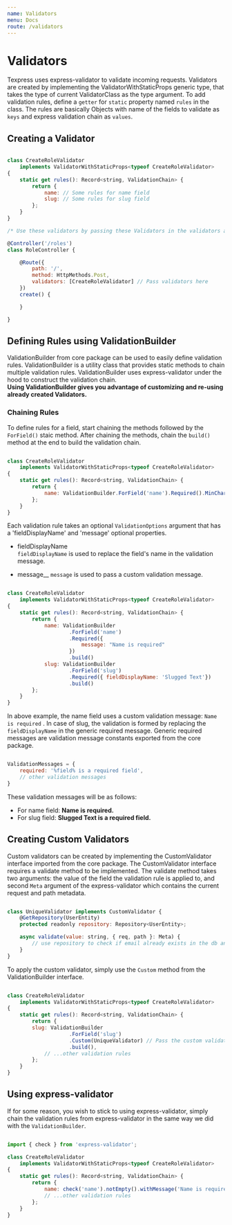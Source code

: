 ```yaml
---
name: Validators
menu: Docs
route: /validators
---
```


# Validators

Texpress uses express-validator to validate incoming requests. Validators are created by implementing the ValidatorWithStaticProps generic type, that takes the type of current ValidatorClass as the type argument. To add validation rules, define a `getter` for `static` property named `rules` in the class. The rules are basically Objects with name of the fields to validate as `keys` and express validation chain as `values`.

## Creating a Validator

```javascript

class CreateRoleValidator
    implements ValidatorWithStaticProps<typeof CreateRoleValidator>
{
    static get rules(): Record<string, ValidationChain> {
        return {
            name: // Some rules for name field
            slug: // Some rules for slug field
        };
    }
}

/* Use these validators by passing these Validators in the validators array whilst registering routes */

@Controller('/roles')
class RoleController {

    @Route({ 
        path: '/', 
        method: HttpMethods.Post, 
        validators: [CreateRoleValidator] // Pass validators here
    })
    create() {

    }

}

```

## Defining Rules using ValidationBuilder

ValidationBuilder from core package can be used to easily define validation rules. ValidationBuilder is a utility class that provides static methods to chain multiple validation rules. ValidationBuilder uses express-validator under the hood to construct the validation chain.  
**Using ValidationBuilder gives you advantage of customizing and re-using already created Validators.**

### Chaining Rules

To define rules for a field, start chaining the methods followed by the `ForField()` staic method. After chaining the methods, chain the `build()` method at the end to build the validation chain.

```javascript

class CreateRoleValidator
    implements ValidatorWithStaticProps<typeof CreateRoleValidator>
{
    static get rules(): Record<string, ValidationChain> {
        return {
            name: ValidationBuilder.ForField('name').Required().MinCharacters(5).build()
        };
    }
}

```

Each validation rule takes an optional `ValidationOptions` argument that has a 'fieldDisplayName' and 'message' optional properties.  

- fieldDisplayName  
`fieldDisplayName` is used to replace the field's name in the validation message.

- message__
`message` is used to pass a custom validation message.

```javascript

class CreateRoleValidator
    implements ValidatorWithStaticProps<typeof CreateRoleValidator>
{
    static get rules(): Record<string, ValidationChain> {
        return {
            name: ValidationBuilder
                    .ForField('name')
                    .Required({
                        message: "Name is required"
                    })
                    .build()
            slug: ValidationBuilder
                    .ForField('slug')
                    .Required({ fieldDisplayName: 'Slugged Text'})
                    .build()
        };
    }
}

```

In above example, the name field uses a custom validation message:   `Name is required`  . In case of slug, the validation is formed by replacing the `fieldDisplayName` in the generic required message. Generic required messages are validation message constants exported from the core package.

```javascript

ValidationMessages = {
    required: '%field% is a required field',
    // other validation messages
}

```
 These validation messages will be as follows:

- For name field: **Name is required.**
- For slug field: **Slugged Text is a required field.**

## Creating Custom Validators

Custom validators can be created by implementing the CustomValidator interface imported from the core package. The CustomValidator interface requires a validate method to be implemented. The validate method takes two arguments: the value of the field the validation rule is applied to, and second `Meta` argument of the express-validator which contains the current request and path metadata.

```javascript

class UniqueValidator implements CustomValidator {
    @GetRepository(UserEntity)
    protected readonly repository: Repository<UserEntity>;

    async validate(value: string, { req, path }: Meta) {
        // use repository to check if email already exists in the db and throw error if exists.
    }
}

```

To apply the custom validator, simply use the `Custom` method from the ValidationBuilder interface.

```javascript

class CreateRoleValidator
    implements ValidatorWithStaticProps<typeof CreateRoleValidator>
{
    static get rules(): Record<string, ValidationChain> {
        return {
        slug: ValidationBuilder
                    .ForField('slug')
                    .Custom(UniqueValidator) // Pass the custom validator here
                    .build(),
            // ...other validation rules
        };
    }
}

```

## Using express-validator

If for some reason, you wish to stick to using express-validator, simply chain the validation rules from express-validator in the same way we did with the `ValidationBuilder`.

```javascript

import { check } from 'express-validator';

class CreateRoleValidator
    implements ValidatorWithStaticProps<typeof CreateRoleValidator>
{
    static get rules(): Record<string, ValidationChain> {
        return {
            name: check('name').notEmpty().withMessage('Name is required'),
            // ...other validation rules
        };
    }
}

```